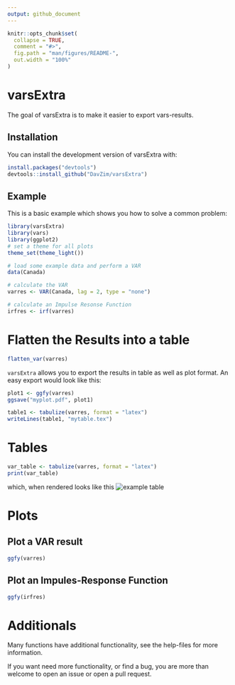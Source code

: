 ```yaml
---
output: github_document
---
```


<!-- README.md is generated from README.Rmd. Please edit that file -->

```r
knitr::opts_chunk$set(
  collapse = TRUE,
  comment = "#>",
  fig.path = "man/figures/README-",
  out.width = "100%"
)
```
# varsExtra

The goal of varsExtra is to make it easier to export vars-results.

## Installation

You can install the development version of varsExtra with:

``` r
install.packages("devtools")
devtools::install_github("DavZim/varsExtra")
```

## Example

This is a basic example which shows you how to solve a common problem:

```r
library(varsExtra)
library(vars)
library(ggplot2)
# set a theme for all plots
theme_set(theme_light())

# load some example data and perform a VAR
data(Canada)

# calculate the VAR
varres <- VAR(Canada, lag = 2, type = "none")

# calculate an Impulse Resonse Function
irfres <- irf(varres)
```

# Flatten the Results into a table
```r
flatten_var(varres)
```

`varsExtra` allows you to export the results in table as well as plot format.
An easy export would look like this:

```r
plot1 <- ggfy(varres)
ggsave("myplot.pdf", plot1)

table1 <- tabulize(varres, format = "latex")
writeLines(table1, "mytable.tex")
```



# Tables
```r
var_table <- tabulize(varres, format = "latex")
print(var_table)
```

which, when rendered looks like this 
![example table](table_example.png)



# Plots
## Plot a VAR result
```r
ggfy(varres)
```

## Plot an Impules-Response Function
```r
ggfy(irfres)
```

# Additionals

Many functions have additional functionality, see the help-files for more information.

If you want need more functionality, or find a bug, you are more than welcome to open an issue or open a pull request.
